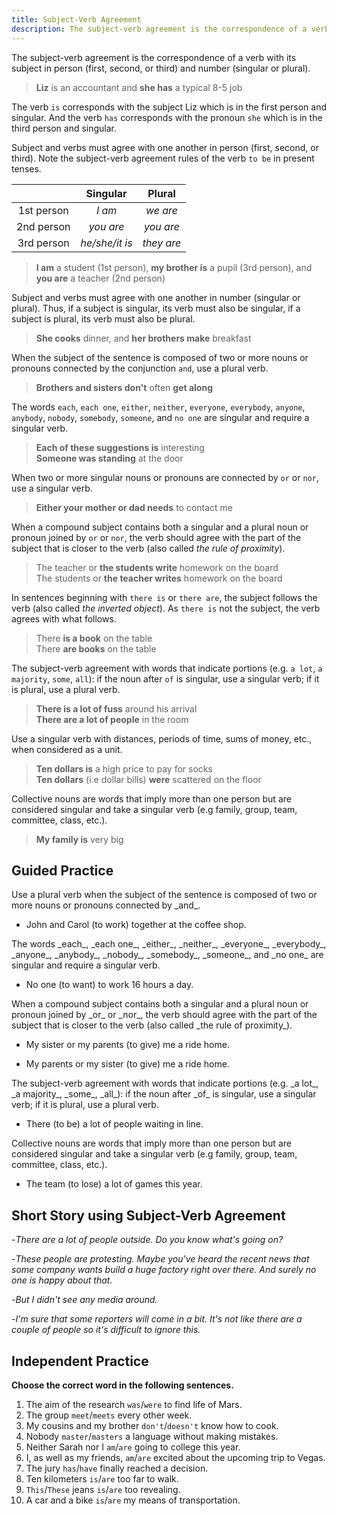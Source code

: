 ```yaml
---
title: Subject-Verb Agreement
description: The subject-verb agreement is the correspondence of a verb with its subject in person (first, second, or third) and number (singular or plural)
---
```


The subject-verb agreement is the correspondence of a verb with its subject in person (first, second, or third) and number (singular or plural).

> **Liz** is an accountant and **she has** a typical 8-5 job

The verb `is` corresponds with the subject Liz which is in the first person and singular. And the verb `has` corresponds with the pronoun `she` which is in the third person and singular.

Subject and verbs must agree with one another in person (first, second, or third). Note the subject-verb agreement rules of the verb `to be` in present tenses.

|            |    Singular    |   Plural   |
| :--------: | :------------: | :--------: |
| 1st person |     _I am_     |  _we are_  |
| 2nd person |   _you are_    | _you are_  |
| 3rd person | _he/she/it is_ | _they are_ |

> **I am** a student (1st person), **my brother is** a pupil (3rd person), and **you are** a teacher (2nd person)

Subject and verbs must agree with one another in number (singular or plural). Thus, if a subject is singular, its verb must also be singular, if a subject is plural, its verb must also be plural.

> **She cooks** dinner, and **her brothers make** breakfast

When the subject of the sentence is composed of two or more nouns or pronouns connected by the conjunction `and`, use a plural verb.

> **Brothers and sisters don't** often **get along**

The words `each`, `each one`, `either`, `neither`, `everyone`, `everybody`, `anyone`, `anybody`, `nobody`, `somebody`, `someone`, and `no one` are singular and require a singular verb.

> **Each of these suggestions is** interesting  
> **Someone was standing** at the door

When two or more singular nouns or pronouns are connected by `or` or `nor`, use a singular verb.

> **Either your mother or dad needs** to contact me

When a compound subject contains both a singular and a plural noun or pronoun joined by `or` or `nor`, the verb should agree with the part of the subject that is closer to the verb (also called _the rule of proximity_).

> The teacher or **the students write** homework on the board  
> The students or **the teacher writes** homework on the board

In sentences beginning with `there is` or `there are`, the subject follows the verb (also called _the inverted object_). As `there is` not the subject, the verb agrees with what follows.

> There **is a book** on the table  
> There **are books** on the table

The subject-verb agreement with words that indicate portions (e.g. `a lot`, `a majority`, `some`, `all`): if the noun after `of` is singular, use a singular verb; if it is plural, use a plural verb.

> **There is a lot of fuss** around his arrival  
> **There are a lot of people** in the room

Use a singular verb with distances, periods of time, sums of money, etc., when considered as a unit.

> **Ten dollars is** a high price to pay for socks  
> **Ten dollars** (i.e dollar bills) **were** scattered on the floor

Collective nouns are words that imply more than one person but are considered singular and take a singular verb (e.g family, group, team, committee, class, etc.).

> **My family is** very big

## Guided Practice

<Callout mt={8}>
  Use a plural verb when the subject of the sentence is composed of two or more nouns or
  pronouns connected by _and_.
</Callout>

- John and Carol (to work) <Blank /> together at the coffee shop. <Tooltip content="John and Carol work together at the coffee shop" />

<Callout>
  The words _each_, _each one_, _either_, _neither_, _everyone_, _everybody_, _anyone_,
  _anybody_, _nobody_, _somebody_, _someone_, and _no one_ are singular and require a
  singular verb.
</Callout>

- No one (to want) <Blank /> to work 16 hours a day. <Tooltip content="No one wants to work 16 hours a day" />

<Callout>
  When a compound subject contains both a singular and a plural noun or pronoun joined by
  _or_ or _nor_, the verb should agree with the part of the subject that is closer to the
  verb (also called _the rule of proximity_).
</Callout>

- My sister or my parents (to give) <Blank /> me a ride home. <Tooltip content="My sister or my parents give me a ride home" />

- My parents or my sister (to give) <Blank /> me a ride home. <Tooltip content="My parents or my sister gives me a ride home" />

<Callout>
  The subject-verb agreement with words that indicate portions (e.g. _a lot_, _a
  majority_, _some_, _all_): if the noun after _of_ is singular, use a singular verb; if
  it is plural, use a plural verb.
</Callout>

- There (to be) <Blank /> a lot of people waiting in line. <Tooltip content="There are a lot of people waiting in line" />

<Callout>
  Collective nouns are words that imply more than one person but are considered singular
  and take a singular verb (e.g family, group, team, committee, class, etc.).
</Callout>

- The team (to lose) <Blank /> a lot of games this year. <Tooltip content="The team has lost a lot of games this year" />

## Short Story using Subject-Verb Agreement

-_There are a lot of people outside. Do you know what's going on?_

-_These people are protesting. Maybe you've heard the recent news that some company wants build a huge factory right over there. And surely no one is happy about that._

-_But I didn't see any media around._

-_I'm sure that some reporters will come in a bit. It's not like there are a couple of people so it's difficult to ignore this._

## Independent Practice

**Choose the correct word in the following sentences.**

1. The aim of the research `was`/`were` to find life of Mars. <Tooltip content='was' />
2. The group `meet`/`meets` every other week. <Tooltip content='meets' />
3. My cousins and my brother `don't`/`doesn't` know how to cook. <Tooltip content="don't" />
4. Nobody `master`/`masters` a language without making mistakes. <Tooltip content='masters' />
5. Neither Sarah nor I `am`/`are` going to college this year. <Tooltip content='am' />
6. I, as well as my friends, `am`/`are` excited about the upcoming trip to Vegas. <Tooltip content='am' />
7. The jury `has`/`have` finally reached a decision. <Tooltip content='has' />
8. Ten kilometers `is`/`are` too far to walk. <Tooltip content='is' />
9. `This`/`These` jeans `is`/`are` too revealing. <Tooltip content='These, are' />
10. A car and a bike `is`/`are` my means of transportation. <Tooltip content='are' />
